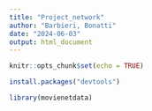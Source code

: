 ```yaml
---
title: "Project_network"
author: "Barbieri, Bonatti"
date: "2024-06-03"
output: html_document
---
```


```r
knitr::opts_chunk$set(echo = TRUE)
```

```r
install.packages("devtools")
```

```r
library(movienetdata)
```

